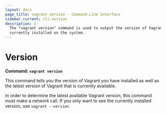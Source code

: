```yaml
---
layout: docs
page_title: vagrant version - Command-Line Interface
sidebar_current: cli-version
description: |-
  The "vagrant version" command is used to output the version of Vagrant
  currently installed on the system.
---
```


# Version

**Command: `vagrant version`**

This command tells you the version of Vagrant you have installed
as well as the latest version of Vagrant that is currently available.

In order to determine the latest available Vagrant version, this
command must make a network call. If you only want to see the currently
installed version, use `vagrant --version`.
